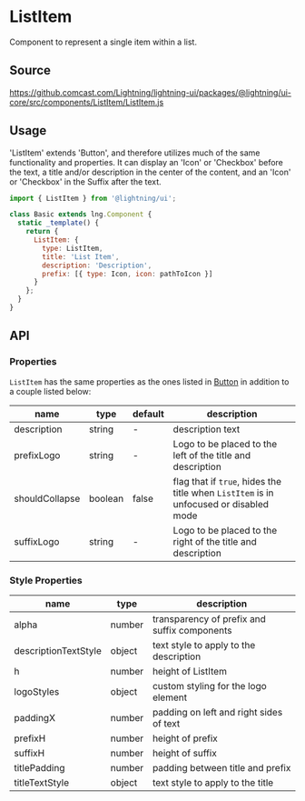 
# ListItem

Component to represent a single item within a list.

## Source

https://github.comcast.com/Lightning/lightning-ui/packages/@lightning/ui-core/src/components/ListItem/ListItem.js

## Usage

'ListItem' extends 'Button', and therefore utilizes much of the same functionality and properties. It can display an 'Icon' or 'Checkbox' before the text, a title and/or description in the center of the content, and an 'Icon' or 'Checkbox' in the Suffix after the text.

```js
import { ListItem } from '@lightning/ui';

class Basic extends lng.Component {
  static _template() {
    return {
      ListItem: {
        type: ListItem,
        title: 'List Item',
        description: 'Description',
        prefix: [{ type: Icon, icon: pathToIcon }]
      }
    };
  }
}
```

<Canvas>
  <Story id="controls-listitem--list-item" />
</Canvas>

## API

### Properties

`ListItem` has the same properties as the ones listed in [Button](?path=/docs/elements-button--basic) in addition to a couple listed below:

| name           | type    | default | description                                                                           |
| -------------- | ------- | ------- | ------------------------------------------------------------------------------------- |
| description    | string  | -       | description text                                                                      |
| prefixLogo     | string  | -       | Logo to be placed to the left of the title and description                            |
| shouldCollapse | boolean | false   | flag that if `true`, hides the title when `ListItem` is in unfocused or disabled mode |
| suffixLogo     | string  | -       | Logo to be placed to the right of the title and description                           |

### Style Properties

| name                 | type   | description                                  |
| -------------------- | ------ | -------------------------------------------- |
| alpha                | number | transparency of prefix and suffix components |
| descriptionTextStyle | object | text style to apply to the description       |
| h                    | number | height of ListItem                           |
| logoStyles           | object | custom styling for the logo element          |
| paddingX             | number | padding on left and right sides of text      |
| prefixH              | number | height of prefix                             |
| suffixH              | number | height of suffix                             |
| titlePadding         | number | padding between title and prefix             |
| titleTextStyle       | object | text style to apply to the title             |
